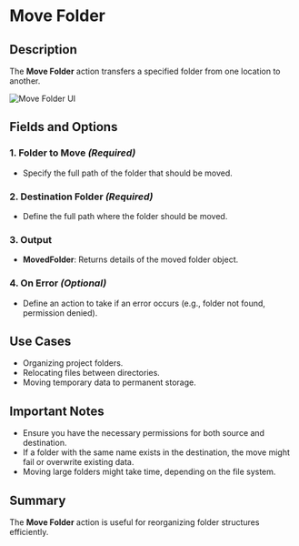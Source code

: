 # Move Folder

## Description

The **Move Folder** action transfers a specified folder from one location to another.

![Move Folder UI](../../../assets/folder/move-folder.png)

## Fields and Options  

### **1. Folder to Move** *(Required)* 

- Specify the full path of the folder that should be moved.

### **2. Destination Folder** *(Required)* 

- Define the full path where the folder should be moved.

### **3. Output**

- **MovedFolder**: Returns details of the moved folder object.

### **4. On Error** *(Optional)*

- Define an action to take if an error occurs (e.g., folder not found, permission denied).

## Use Cases

- Organizing project folders.
- Relocating files between directories.
- Moving temporary data to permanent storage.

## Important Notes

- Ensure you have the necessary permissions for both source and destination.
- If a folder with the same name exists in the destination, the move might fail or overwrite existing data.
- Moving large folders might take time, depending on the file system.

## Summary

The **Move Folder** action is useful for reorganizing folder structures efficiently.